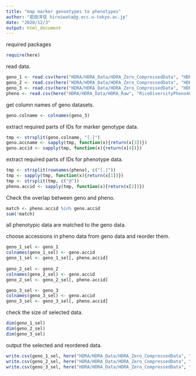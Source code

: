 ```yaml
---
title: "map marker genoetypes to phenotypes"
author: "岩田洋佳 hiroiwata@g.ecc.u-tokyo.ac.jp"
date: "2020/12/3"
output: html_document
---
```


required packages
```r
require(here)
```

read data.
```r
geno_1 <- read.csv(here("HDRA/HDRA_Data/HDRA_Zero_CompressedData", "HDRA_Zero_Net_1_CompressedData.csv"))
geno_2 <- read.csv(here("HDRA/HDRA_Data/HDRA_Zero_CompressedData", "HDRA_Zero_Net_2_CompressedData.csv"))
geno_3 <- read.csv(here("HDRA/HDRA_Data/HDRA_Zero_CompressedData", "HDRA_Zero_Net_3_CompressedData.csv"))
pheno <- read.csv(here("HDRA/HDRA_Data/HDRA_Raw", "RiceDiversityPheno4GWASGS.csv"), row.names = 1)
```

get column names of geno datasets.
```r
geno.colname <- colnames(geno_3)
```

extract required parts of IDs for marker genotype data.
```r
tmp <- strsplit(geno.colname, "[.]")
geno.accname <- sapply(tmp, function(x){return(x[3])})
geno.accid <- sapply(tmp, function(x){return(x[4])})
```

extract required parts of IDs for phenotype data.
```r
tmp <- strsplit(rownames(pheno), c("[.]"))
tmp <- sapply(tmp, function(x){return(x[1])})
tmp <- strsplit(tmp, c("@"))
pheno.accid <- sapply(tmp, function(x){return(x[2])})
```

Check the overlap between geno and pheno.
```r
match <- pheno.accid %in% geno.accid
sum(!match)
```
all phenotypic data are matched to the geno data.

choose accessions in pheno data from geno data and reorder them.
```r
geno_1_sel <- geno_1
colnames(geno_1_sel) <- geno.accid
geno_1_sel <- geno_1_sel[, pheno.accid]
 
geno_2_sel <- geno_2
colnames(geno_2_sel) <- geno.accid
geno_2_sel <- geno_2_sel[, pheno.accid]

geno_3_sel <- geno_3
colnames(geno_3_sel) <- geno.accid
geno_3_sel <- geno_3_sel[, pheno.accid]
```

check the size of selected data.
```r
dim(geno_1_sel)
dim(geno_2_sel)
dim(geno_3_sel)
```

output the selected and reordered data.
```r
write.csv(geno_1_sel, here("HDRA/HDRA_Data/HDRA_Zero_CompressedData", "HDRA_Zero_Net_1_CompressedData_Pheno.csv"), quote = F)
write.csv(geno_2_sel, here("HDRA/HDRA_Data/HDRA_Zero_CompressedData", "HDRA_Zero_Net_2_CompressedData_Pheno.csv"), quote = F)
write.csv(geno_3_sel, here("HDRA/HDRA_Data/HDRA_Zero_CompressedData", "HDRA_Zero_Net_3_CompressedData_Pheno.csv"), quote = F)
```

